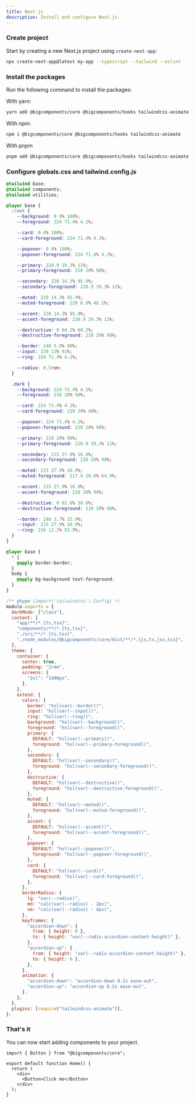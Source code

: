 ```yaml
---
title: Next.js
description: Install and configure Next.js.
---
```


<Steps>

### Create project

Start by creating a new Next.js project using `create-next-app`:

```bash
npx create-next-app@latest my-app --typescript --tailwind --eslint
```

### Install the packages

Run the following command to install the packages:

With yarn:

```bash
yarn add @bigcomponents/core @bigcomponents/hooks tailwindcss-animate
```

With npm:

```bash
npm i @bigcomponents/core @bigcomponents/hooks tailwindcss-animate
```

With pnpm

```bash
pnpm add @bigcomponents/core @bigcomponents/hooks tailwindcss-animate
```

### Configure globals.css and tailwind.config.js

```css title="app/globals.css"
@tailwind base;
@tailwind components;
@tailwind utilities;

@layer base {
  :root {
    --background: 0 0% 100%;
    --foreground: 224 71.4% 4.1%;

    --card: 0 0% 100%;
    --card-foreground: 224 71.4% 4.1%;

    --popover: 0 0% 100%;
    --popover-foreground: 224 71.4% 4.1%;

    --primary: 220.9 39.3% 11%;
    --primary-foreground: 210 20% 98%;

    --secondary: 220 14.3% 95.9%;
    --secondary-foreground: 220.9 39.3% 11%;

    --muted: 220 14.3% 95.9%;
    --muted-foreground: 220 8.9% 46.1%;

    --accent: 220 14.3% 95.9%;
    --accent-foreground: 220.9 39.3% 11%;

    --destructive: 0 84.2% 60.2%;
    --destructive-foreground: 210 20% 98%;

    --border: 240 5.9% 90%;
    --input: 220 13% 91%;
    --ring: 224 71.4% 4.1%;

    --radius: 0.5rem;
  }

  .dark {
    --background: 224 71.4% 4.1%;
    --foreground: 210 20% 98%;

    --card: 224 71.4% 4.1%;
    --card-foreground: 210 20% 98%;

    --popover: 224 71.4% 4.1%;
    --popover-foreground: 210 20% 98%;

    --primary: 210 20% 98%;
    --primary-foreground: 220.9 39.3% 11%;

    --secondary: 215 27.9% 16.9%;
    --secondary-foreground: 210 20% 98%;

    --muted: 215 27.9% 16.9%;
    --muted-foreground: 217.9 10.6% 64.9%;

    --accent: 215 27.9% 16.9%;
    --accent-foreground: 210 20% 98%;

    --destructive: 0 62.8% 30.6%;
    --destructive-foreground: 210 20% 98%;

    --border: 240 3.7% 15.9%;
    --input: 215 27.9% 16.9%;
    --ring: 216 12.2% 83.9%;
  }
}

@layer base {
  * {
    @apply border-border;
  }
  body {
    @apply bg-background text-foreground;
  }
}
```

```js {3, 8, 10-75} title="tailwind.config.js"
/** @type {import('tailwindcss').Config} */
module.exports = {
  darkMode: ["class"],
  content: [
    "app/**/*.{ts,tsx}",
    "components/**/*.{ts,tsx}",
    "./src/**/*.{ts,tsx}",
    "./node_modules/@bigcomponents/core/dist/**/*.{js,ts,jsx,tsx}",
  ],
  theme: {
    container: {
      center: true,
      padding: "2rem",
      screens: {
        "2xl": "1400px",
      },
    },
    extend: {
      colors: {
        border: "hsl(var(--border))",
        input: "hsl(var(--input))",
        ring: "hsl(var(--ring))",
        background: "hsl(var(--background))",
        foreground: "hsl(var(--foreground))",
        primary: {
          DEFAULT: "hsl(var(--primary))",
          foreground: "hsl(var(--primary-foreground))",
        },
        secondary: {
          DEFAULT: "hsl(var(--secondary))",
          foreground: "hsl(var(--secondary-foreground))",
        },
        destructive: {
          DEFAULT: "hsl(var(--destructive))",
          foreground: "hsl(var(--destructive-foreground))",
        },
        muted: {
          DEFAULT: "hsl(var(--muted))",
          foreground: "hsl(var(--muted-foreground))",
        },
        accent: {
          DEFAULT: "hsl(var(--accent))",
          foreground: "hsl(var(--accent-foreground))",
        },
        popover: {
          DEFAULT: "hsl(var(--popover))",
          foreground: "hsl(var(--popover-foreground))",
        },
        card: {
          DEFAULT: "hsl(var(--card))",
          foreground: "hsl(var(--card-foreground))",
        },
      },
      borderRadius: {
        lg: "var(--radius)",
        md: "calc(var(--radius) - 2px)",
        sm: "calc(var(--radius) - 4px)",
      },
      keyframes: {
        "accordion-down": {
          from: { height: 0 },
          to: { height: "var(--radix-accordion-content-height)" },
        },
        "accordion-up": {
          from: { height: "var(--radix-accordion-content-height)" },
          to: { height: 0 },
        },
      },
      animation: {
        "accordion-down": "accordion-down 0.2s ease-out",
        "accordion-up": "accordion-up 0.2s ease-out",
      },
    },
  },
  plugins: [require("tailwindcss-animate")],
};
```

### That's it

You can now start adding components to your project.

```tsx {1,6} showLineNumbers
import { Button } from "@bigcomponents/core";

export default function Home() {
  return (
    <div>
      <Button>Click me</Button>
    </div>
  );
}
```

</Steps>
